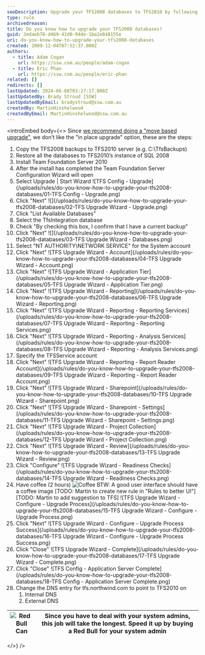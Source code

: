 ```yaml
---
seoDescription: Upgrade your TFS2008 databases to TFS2010 by following a "move based upgrade" approach, ensuring a seamless transition with detailed steps and visuals.
type: rule
archivedreason:
title: Do you know how to upgrade your TFS2008 databases?
guid: 3edaeb78-d469-41d0-94de-1ba2e848155e
uri: do-you-know-how-to-upgrade-your-tfs2008-databases
created: 2009-12-04T07:52:37.000Z
authors:
  - title: Adam Cogan
    url: https://ssw.com.au/people/adam-cogan
  - title: Eric Phan
    url: https://ssw.com.au/people/eric-phan
related: []
redirects: []
lastUpdated: 2024-06-08T03:27:17.000Z
lastUpdatedBy: Brady Stroud [SSW]
lastUpdatedByEmail: bradystroud@ssw.com.au
createdBy: MartinHinshelwood
createdByEmail: MartinHinshelwood@ssw.com.au
---
```


<introEmbed
  body={<>
Since [we recommend doing a "move based upgrade"](/do-you-know-your-migration-choices1), we don’t like the "in place upgrade" option, these are the steps:

1. Copy the TFS2008 backups to TFS2010 server (e.g. C:\TfsBackups)
2. Restore all the databases to TFS2010’s instance of SQL 2008
3. Install Team Foundation Server 2010
4. After the install has completed the Team Foundation Server Configuration Wizard will open
5. Select Upgrade | Start Wizard
   ![TFS Config - Upgrade](/uploads/rules/do-you-know-how-to-upgrade-your-tfs2008-databases/01-TFS Config - Upgrade.png)
6. Click "Next"
   ![](/uploads/rules/do-you-know-how-to-upgrade-your-tfs2008-databases/02-TFS Upgrade Wizard - Upgrade.png)
7. Click "List Available Databases"
8. Select the TfsIntegration database
9. Check "By checking this box, I confirm that I have a current backup"
10. Click "Next"
    ![](/uploads/rules/do-you-know-how-to-upgrade-your-tfs2008-databases/03-TFS Upgrade Wizard - Databases.png)
11. Select "NT AUTHORITY\NETWORK SERVICE" for the System account
12. Click "Next"
    ![TFS Upgrade Wizard - Account](/uploads/rules/do-you-know-how-to-upgrade-your-tfs2008-databases/04-TFS Upgrade Wizard - Account.png)
13. Click "Next"
    ![TFS Upgrade Wizard - Application Tier](/uploads/rules/do-you-know-how-to-upgrade-your-tfs2008-databases/05-TFS Upgrade Wizard - Application Tier.png)
14. Click "Next"
    ![TFS Upgrade Wizard - Reporting](/uploads/rules/do-you-know-how-to-upgrade-your-tfs2008-databases/06-TFS Upgrade Wizard - Reporting.png)
15. Click "Next"
    ![TFS Upgrade Wizard - Reporting - Reporting Services](/uploads/rules/do-you-know-how-to-upgrade-your-tfs2008-databases/07-TFS Upgrade Wizard - Reporting - Reporting Services.png)
16. Click "Next"
    ![TFS Upgrade Wizard - Reporting - Analysis Services](/uploads/rules/do-you-know-how-to-upgrade-your-tfs2008-databases/08-TFS Upgrade Wizard - Reporting - Analysis Services.png)
17. Specify the TFSService account
18. Click "Next"
    ![TFS Upgrade Wizard - Reporting - Report Reader Account](/uploads/rules/do-you-know-how-to-upgrade-your-tfs2008-databases/09-TFS Upgrade Wizard - Reporting - Report Reader Account.png)
19. Click "Next"
    ![TFS Upgrade Wizard - Sharepoint](/uploads/rules/do-you-know-how-to-upgrade-your-tfs2008-databases/10-TFS Upgrade Wizard - Sharepoint.png)
20. Click "Next"
    ![TFS Upgrade Wizard - Sharepoint - Settings](/uploads/rules/do-you-know-how-to-upgrade-your-tfs2008-databases/11-TFS Upgrade Wizard - Sharepoint - Settings.png)
21. Click "Next"
    ![TFS Upgrade Wizard - Project Collection](/uploads/rules/do-you-know-how-to-upgrade-your-tfs2008-databases/12-TFS Upgrade Wizard - Project Collection.png)
22. Click "Next"
    ![TFS Upgrade Wizard - Review](/uploads/rules/do-you-know-how-to-upgrade-your-tfs2008-databases/13-TFS Upgrade Wizard - Review.png)
23. Click "Configure"
    ![TFS Upgrade Wizard - Readiness Checks](/uploads/rules/do-you-know-how-to-upgrade-your-tfs2008-databases/14-TFS Upgrade Wizard - Readiness Checks.png)
24. Have coffee (2 hours)
    ![Coffee](/uploads/rules/do-you-know-how-to-upgrade-your-tfs2008-databases/ssw-coffee_1710232021935.png)
    BTW: A good user interface should have a coffee image
    [TODO: Martin to create new rule in "Rules to better UI"]
    [TODO: Martin to add suggestion to TFS]
    ![TFS Upgrade Wizard - Configure - Upgrade Process](/uploads/rules/do-you-know-how-to-upgrade-your-tfs2008-databases/15-TFS Upgrade Wizard - Configure - Upgrade Process.png)
25. Click "Next"
    ![TFS Upgrade Wizard - Configure - Upgrade Process Success](/uploads/rules/do-you-know-how-to-upgrade-your-tfs2008-databases/16-TFS Upgrade Wizard - Configure - Upgrade Process Success.png)
26. Click "Close"
    ![TFS Upgrade Wizard - Complete](/uploads/rules/do-you-know-how-to-upgrade-your-tfs2008-databases/17-TFS Upgrade Wizard - Complete.png)
27. Click "Close"
    ![TFS Config - Application Server Complete](/uploads/rules/do-you-know-how-to-upgrade-your-tfs2008-databases/18-TFS Config - Application Server Complete.png)
28. Change the DNS entry for tfs.northwind.com to point to TFS2010 on
    1. Internal DNS
    2. External DNS

| ![Red Bull Can](/uploads/rules/do-you-know-how-to-upgrade-your-tfs2008-databases/redbull.jpg) | Since you have to deal with your system admins, this job will take the longest. Speed it up by buying a Red Bull for your system admin |
| ---------------------------- | -------------------------------------------------------------------------------------------------------------------------------------- |
  </>}
/>
